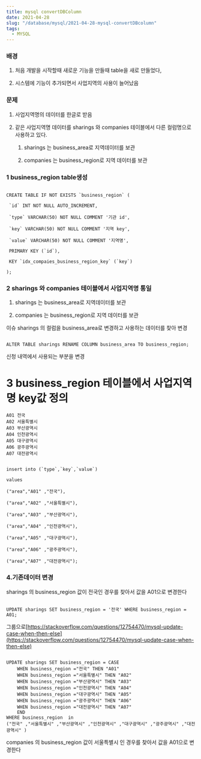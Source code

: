 ```yaml
---
title: mysql convertDBColumn
date: 2021-04-28
slug: "/database/mysql/2021-04-28-mysql-convertDBcolumn"
tags:
  - MYSQL
---
```


### 배경



1. 처음 개발을 시작할때 새로운 기능을 만들때 table을 새로 만들었다,

2. 시스템에 기능이 추가되면서 사업지역의 사용이 늘어났음



### 문제



1. 사업지역명의 데이터를 한글로 받음

2. 같은 사업지역명 데이터를 sharings 와 companies 테이블에서 다른 컬럼명으로 사용하고 있다.

    1. sharings 는 business_area로 지역데이터를 보관

    2. companies 는 business_region로 지역 데이터를 보관



###  1 business_region table생성



```

CREATE TABLE IF NOT EXISTS `business_region` (

 `id` INT NOT NULL AUTO_INCREMENT,

 `type` VARCHAR(50) NOT NULL COMMENT '기관 id',

 `key` VARCHAR(50) NOT NULL COMMENT '지역 key',

 `value` VARCHAR(50) NOT NULL COMMENT '지역명',

 PRIMARY KEY (`id`),

 KEY `idx_compaies_business_region_key` (`key`)

);

```

### 2 sharings 와 companies 테이블에서 사업지역명 통일



1. sharings 는 business_area로 지역데이터를 보관

2. companies 는 business_region로 지역 데이터를 보관



이슈 sharings 의 컬럼을 business_area로 변경하고 사용하는 데이터를 찾아 변경



```

ALTER TABLE sharings RENAME COLUMN business_area TO business_region;

```



신청 내역에서 사용되는 부분을 변경



# 3 business_region 테이블에서 사업지역명 key값 정의


```
A01 전국
A02 서울특별시
A03 부산광역시
A04 인천광역시
A05 대구광역시
A06 광주광역시
A07 대전광역시
```

```

insert into (`type`,`key`,`value`) 

values 

("area","A01" ,"전국"),

("area","A02" ,"서울특별시"),

("area","A03" ,"부산광역시"),

("area","A04" ,"인천광역시"),

("area","A05" ,"대구광역시"),

("area","A06" ,"광주광역시"),

("area","A07" ,"대전광역시");

```



###  4.기존데이터 변경



sharings 의 business_region 값이 전국인 경우를 찾아서 값을 A01으로 변경한다





```

UPDATE sharings SET business_region = '전국' WHERE business_region = A01;

```



그룹으로[https://stackoverflow.com/questions/12754470/mysql-update-case-when-then-else](https://stackoverflow.com/questions/12754470/mysql-update-case-when-then-else)





```

UPDATE sharings SET business_region = CASE
	WHEN business_region ="전국" THEN "A01"
	WHEN business_region ="서울특별시" THEN "A02"
	WHEN business_region ="부산광역시" THEN "A03"
	WHEN business_region ="인천광역시" THEN "A04"
	WHEN business_region ="대구광역시" THEN "A05"
	WHEN business_region ="광주광역시" THEN "A06"
	WHEN business_region ="대전광역시" THEN "A07"
    END
WHERE business_region  in 
("전국" ,"서울특별시" ,"부산광역시" ,"인천광역시" ,"대구광역시" ,"광주광역시" ,"대전광역시" )

```



companies 의 business_region 값이 서울특별시 인 경우를 찾아서 값을 A01으로 변경한다